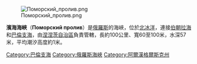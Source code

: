 {{coord|68|32|N|49|50|E|display=title}}
[[Image:Поморский_пролив.png|thumb]]

'''濱海海峽'''（'''Поморский пролив'''）是[[俄羅斯|俄羅斯]]的海峽，位於[[北冰洋|北冰洋]]，連接[[伯朝拉海|伯朝拉海]]和[[巴倫支海|巴倫支海]]，由[[涅涅茨自治區|涅涅茨自治區]]負責管轄，長約100公里、寬60至100米，水深57米，平均潮汐高度約1米。

{{Russia-geo-stub}}
{{DEFAULTSORT:Поморский}}
[[Category:巴倫支海|Category:巴倫支海]]
[[Category:俄羅斯海峽|Category:俄羅斯海峽]]
[[Category:阿爾漢格爾斯克州|Category:阿爾漢格爾斯克州]]